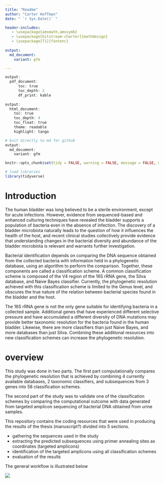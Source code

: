 ```yaml
---
title: "Readme"
author: "Carter Hoffman"
date: " `r Sys.Date()` "

header-includes:
   - \usepackage{amsmath,amssymb}
   - \usepackage[bitstream-charter]{mathdesign}
   - \usepackage[T1]{fontenc}
   
output:
  md_document:
    variant: gfm

---
```

```r
output: 
  pdf_document:
      toc: true
      toc_depth: 2
      df_print: kable
    
output: 
  html_document:
    toc: true
    toc_depth: 4
    toc_float: true
    theme: readable
    highlight: tango

# knit directly to md for github
output:
  md_document:
    variant: gfm
```


```r
knitr::opts_chunk$set(tidy = FALSE, warning = FALSE, message = FALSE, max.print = 5)
```

```r
# load libraries
library(tidyverse)

```







# Introduction

The human bladder was long believed to be a sterile environment, except
for acute infections. However, evidence from sequenced-based and
enhanced culturing techniques have revealed the bladder supports a
population of bacteria even in the absence of infection. The discovery
of a bladder microbiota naturally leads to the question of how it
influences the health of the host, and recent clinical studies
collectively provide evidence that understanding changes in the
bacterial diversity and abundance of the bladder microbiota is relevant
and warrants further investigation.

Bacterial identification depends on comparing the DNA sequence obtained
from the collected bacteria with information held in a phylogenetic
database, using an algorithm to perform the comparison. Together, these
components are called a classification scheme. A common classification
scheme is composed of the V4 region of the 16S rRNA gene, the Silva
database, and Naive Bayes classifier. Currently, the phylogenetic
resolution achieved with this classification scheme is limited to the
Genus level, and obscures the true nature of the relation between
bacterial species found in the bladder and the host.

The 16S rRNA gene is not the only gene suitable for identifying bacteria
in a collected sample. Additional genes that have experienced different
selective pressure and have accumulated a different diversity of DNA
mutations may provide better taxonomic resolution for the bacteria found
in the human bladder. Likewise, there are more classifiers than just
Naive Bayes, and more databases than just Silva. Combining these
additional resources into new classification schemes can increase the
phylogenetic resolution.

# overview

This study was done in two parts. The first part computationally
compares the phylogenetic resolution that is achieved by combining 4
currently available databases, 2 taxonomic classifiers, and subsequences
from 3 genes into 58 classification schemes.

The second part of the study was to validate one of the classification
schemes by comparing the computational outcome with data generated from
targeted amplicon sequencing of bacterial DNA obtained from urine
samples.

This repository contains the coding resources that were used in
producing the results of the thesis (manuscript?) divided into 5
sections.

  - gathering the sequences used in the study
  - extracting the predicted subsequences using primer annealing sites
    as coordinates (targeted amplicons)
  - identification of the targeted amplicons using all classification
    schemes
  - evaluation of the results

The general workflow is illustrated below

![](resources/md_files/sm_only16s_activity.png)



